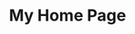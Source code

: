 ---
title: My Home Page
template: splash
lastUpdated: 2025-05-22
tableOfContents:
  minHeadingLevel: 2
  maxHeadingLevel: 4
hero:
  title: 'My Project: Stellar Stuff Sooner'
  tagline: Take your stuff to the moon and back in the blink of an eye.
  image:
    alt: A glittering, brightly colored logo
    file: ../../assets/logo-dark.png
  actions:
    - text: Tell me more
      link: https://rcac-bioinformatics.github.io/
      icon: right-arrow
    - text: View on GitHub
      link: https://github.com/aseetharam/rcac-bioinformatics
      icon: external
      variant: minimal
      attrs:
        rel: me
---